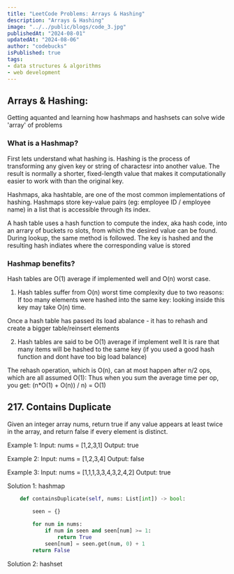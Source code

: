 ```yaml
---
title: "LeetCode Problems: Arrays & Hashing"
description: "Arrays & Hashing"
image: "../../public/blogs/code_3.jpg"
publishedAt: "2024-08-01"
updatedAt: "2024-08-06"
author: "codebucks"
isPublished: true
tags:
- data structures & algorithms
- web development
---
```


## Arrays & Hashing:

Getting aquanted and learning how hashmaps and hashsets can solve wide 'array' of problems

### What is a Hashmap?
First lets understand what hashing is. Hashing is the process of transforming any given key 
or string of charactesr into another value. The result is normally a shorter, fixed-length
value that makes it computationally easier to work with than the original key.

Hashmaps, aka hashtable, are one of the most common implementations of hashing.
Hashmaps store key-value pairs (eg: employee ID / employee name) in a list that is 
accessible through its index.

A hash table uses a hash function to compute the index, aka hash code, into an arrary 
of buckets ro slots, from which the desired value can be found. 
During lookup, the same method is followed. The key is hashed and the resulting hash
indiates where the corresponding value is stored

### Hashmap benefits?
Hash tables are O(1) average if implemented well and O(n) worst case.
1. Hash tables suffer from O(n) worst time complexity due to two reasons:
If too many elements were hashed into the same key: looking inside this key may take
O(n) time.

Once a hash table has passed its load abalance - it has to rehash and create a bigger table/reinsert elements 

2. Hash tables are said to be O(1) average if implement well 
It is rare that many items will be hashed to the same key (if you used a good hash function
and dont have too big load balance) 

The rehash operation, which is O(n), can at most happen after n/2 ops, which are all
assumed O(1): Thus when you sum the average time per op, you get: (n*O(1) + O(n)) / n) = O(1)



## 217. Contains Duplicate

Given an integer array nums, return true if any value appears at least twice in the array, 
and return false if every element is distinct.

Example 1:
Input: nums = [1,2,3,1]
Output: true

Example 2:
Input: nums = [1,2,3,4]
Output: false

Example 3:
Input: nums = [1,1,1,3,3,4,3,2,4,2]
Output: true


Solution 1: hashmap 

```python
    def containsDuplicate(self, nums: List[int]) -> bool:
        
        seen = {}

        for num in nums:
            if num in seen and seen[num] >= 1:
                return True
            seen[num] = seen.get(num, 0) + 1
        return False
```

Solution 2: hashset 
